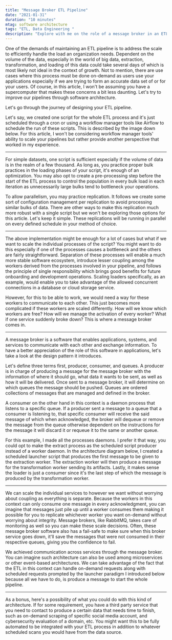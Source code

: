 ```yaml
---
title: "Message Broker ETL Pipeline"
date: "2021-01-31"
duration: "10 minutes"
mtag: software architecture
tags: "ETL, Data Engineering "
description: "Explore with me on the role of a message broker in an ETL pipeline. Let's learn how we could scale our data workers in this article."
---
```


One of the demands of maintaining an ETL pipeline is to address the scale to efficiently handle the load an organization needs. Dependent on the volume of the data, especially in the world of big data, extraction, transformation, and loading of this data could take several days of which is most likely not ideal in the context of growth. Not to mention, there are use cases where this process must be done on-demand as users use your applications especially if we are trying to form an accurate data set of or for your users. Of course, in this article, I won't be assuming you have a supercomputer that makes these concerns a bit less daunting. Let's try to improve our pipelines through software architecture.

Let's go through the journey of designing your ETL pipeline.

Let's say, we created one script for the whole ETL process and it's just scheduled through a cron or using a workflow manager tools like Airflow to schedule the run of these scripts. This is described by the image down below. For this article, I won't be considering workflow manager tools' ability to scale your pipelines but rather provide another perspective that worked in my experience.

---

For simple datasets, one script is sufficient especially if the volume of data is in the realm of a few thousand. As long as, you practice proper bulk practices in the loading phases of your script, it's enough of an optimization. You may also opt to create a pre-processing step before the start of the ETL process to control the population in every bulk load in each iteration as unnecessarily large bulks tend to bottleneck your operations.

To allow parallelism, you may practice replication. It follows we create some sort of configuration management per replication to avoid processing similar bulks of data. There are other ways to make this replication much more robust with a single script but we won't be exploring those options for this article. Let's keep it simple. These replications will be running in parallel on every defined schedule in your method of choice.

---

The above implementation might be enough for a lot of cases but what if we want to scale the individual processes of the script? You might want to do this especially if one of the processes causes a bottleneck and the others are fairly straightforward. Separation of these processes will enable a much more stable software ecosystem, introduce lesser coupling among the workers derived from the processes involved in your pipeline, and follows the principle of single responsibility which brings good benefits for future onboarding and development operations. Scaling loaders specifically, as an example, would enable you to take advantage of the allowed concurrent connections in a database or cloud storage service.

However, for this to be able to work, we would need a way for these workers to communicate to each other. This just becomes more complicated if these workers are scaled differently. How will we know which workers are free? How will we manage the activation of every worker? What if one service suddenly broke down? This is where a message broker comes in.

---

A message broker is a software that enables applications, systems, and services to communicate with each other and exchange information. To have a better appreciation of the role of this software in applications, let's take a look at the design pattern it introduces.

Let's define three terms first, producer, consumer, and queues. A producer is in charge of producing a message for the message broker with the information of where it should go, what data it wants to be sent, as well as how it will be delivered. Once sent to a message broker, it will determine on which queues the message should be pushed. Queues are ordered collections of messages that are managed and defined in the broker.

A consumer on the other hand in this context is a daemon process that listens to a specific queue. If a producer sent a message to a queue that a consumer is listening to, that specific consumer will receive the said message of which when acknowledged, the broker will dequeue or remove the message from the queue otherwise dependent on the instructions for the message it will discard it or requeue it to the same or another queue.

For this example, I made all the processes daemons. I prefer it that way, you could opt to make the extract process as the scheduled script producer instead of a worker daemon. In the architecture diagram below, I created a scheduled launcher script that produces the first message to be given to the extraction worker. The extraction worker will then produce a message for the transformation worker sending its artifacts. Lastly, it makes sense the loader is just a consumer since it's the last step of which the message is produced by the transformation worker.

---

We can scale the individual services to however we want without worrying about coupling as everything is separate. Because the workers in this context can only consume one message in every acknowledgment, you can imagine that messages just pile up until a worker consumes them making it possible for you to replicate whichever worker you want on-demand without worrying about integrity. Message brokers, like RabbitMQ, takes care of monitoring as well so you can make these scale decisions. Often, these message broker software also has a fail-safe to make sure when this broker service goes down, it'll save the messages that were not consumed in their respective queues, giving you the confidence to fail.

We achieved communication across services through the message broker. You can imagine such architecture can also be used among microservices or other event-based architectures. We can take advantage of the fact that the ETL in this context can handle on-demand requests along with scheduled requests prompted by the launcher paradigm I introduced below because all we have to do, is produce a message to start the whole pipeline.

---

As a bonus, here's a possibility of what you could do with this kind of architecture. If for some requirement, you have a third party service that you need to contact to produce a certain data that needs time to finish, such as on-demand scraping of specific social media account, and cybersecurity evaluation of a domain, etc. You might want this to be fully automated to be integrated with your ETL process in addition to whatever scheduled scans you would have from the data source.
